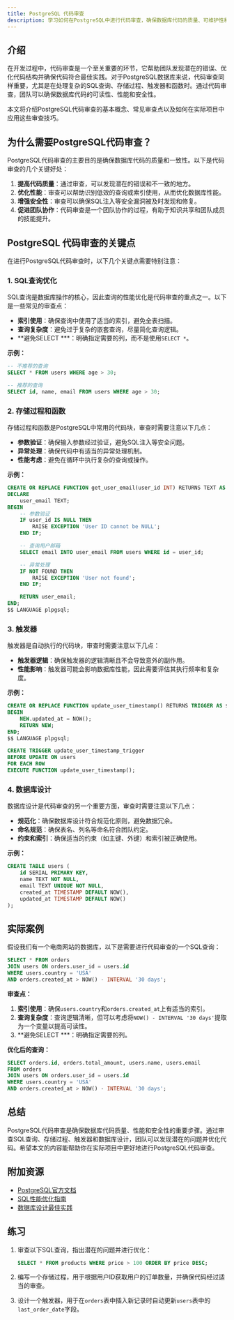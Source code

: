 ```yaml
---
title: PostgreSQL 代码审查
description: 学习如何在PostgreSQL中进行代码审查，确保数据库代码的质量、可维护性和性能优化。
---
```


## 介绍

在开发过程中，代码审查是一个至关重要的环节，它帮助团队发现潜在的错误、优化代码结构并确保代码符合最佳实践。对于PostgreSQL数据库来说，代码审查同样重要，尤其是在处理复杂的SQL查询、存储过程、触发器和函数时。通过代码审查，团队可以确保数据库代码的可读性、性能和安全性。

本文将介绍PostgreSQL代码审查的基本概念、常见审查点以及如何在实际项目中应用这些审查技巧。

## 为什么需要PostgreSQL代码审查？

PostgreSQL代码审查的主要目的是确保数据库代码的质量和一致性。以下是代码审查的几个关键好处：

1. **提高代码质量**：通过审查，可以发现潜在的错误和不一致的地方。
2. **优化性能**：审查可以帮助识别低效的查询或索引使用，从而优化数据库性能。
3. **增强安全性**：审查可以确保SQL注入等安全漏洞被及时发现和修复。
4. **促进团队协作**：代码审查是一个团队协作的过程，有助于知识共享和团队成员的技能提升。

## PostgreSQL 代码审查的关键点

在进行PostgreSQL代码审查时，以下几个关键点需要特别注意：

### 1. SQL查询优化

SQL查询是数据库操作的核心，因此查询的性能优化是代码审查的重点之一。以下是一些常见的审查点：

- **索引使用**：确保查询中使用了适当的索引，避免全表扫描。
- **查询复杂度**：避免过于复杂的嵌套查询，尽量简化查询逻辑。
- **避免SELECT ***：明确指定需要的列，而不是使用`SELECT *`。

**示例：**

```sql
-- 不推荐的查询
SELECT * FROM users WHERE age > 30;

-- 推荐的查询
SELECT id, name, email FROM users WHERE age > 30;
```

### 2. 存储过程和函数

存储过程和函数是PostgreSQL中常用的代码块，审查时需要注意以下几点：

- **参数验证**：确保输入参数经过验证，避免SQL注入等安全问题。
- **异常处理**：确保代码中有适当的异常处理机制。
- **性能考虑**：避免在循环中执行复杂的查询或操作。

**示例：**

```sql
CREATE OR REPLACE FUNCTION get_user_email(user_id INT) RETURNS TEXT AS $$
DECLARE
    user_email TEXT;
BEGIN
    -- 参数验证
    IF user_id IS NULL THEN
        RAISE EXCEPTION 'User ID cannot be NULL';
    END IF;

    -- 查询用户邮箱
    SELECT email INTO user_email FROM users WHERE id = user_id;

    -- 异常处理
    IF NOT FOUND THEN
        RAISE EXCEPTION 'User not found';
    END IF;

    RETURN user_email;
END;
$$ LANGUAGE plpgsql;
```

### 3. 触发器

触发器是自动执行的代码块，审查时需要注意以下几点：

- **触发器逻辑**：确保触发器的逻辑清晰且不会导致意外的副作用。
- **性能影响**：触发器可能会影响数据库性能，因此需要评估其执行频率和复杂度。

**示例：**

```sql
CREATE OR REPLACE FUNCTION update_user_timestamp() RETURNS TRIGGER AS $$
BEGIN
    NEW.updated_at = NOW();
    RETURN NEW;
END;
$$ LANGUAGE plpgsql;

CREATE TRIGGER update_user_timestamp_trigger
BEFORE UPDATE ON users
FOR EACH ROW
EXECUTE FUNCTION update_user_timestamp();
```

### 4. 数据库设计

数据库设计是代码审查的另一个重要方面，审查时需要注意以下几点：

- **规范化**：确保数据库设计符合规范化原则，避免数据冗余。
- **命名规范**：确保表名、列名等命名符合团队约定。
- **约束和索引**：确保适当的约束（如主键、外键）和索引被正确使用。

**示例：**

```sql
CREATE TABLE users (
    id SERIAL PRIMARY KEY,
    name TEXT NOT NULL,
    email TEXT UNIQUE NOT NULL,
    created_at TIMESTAMP DEFAULT NOW(),
    updated_at TIMESTAMP DEFAULT NOW()
);
```

## 实际案例

假设我们有一个电商网站的数据库，以下是需要进行代码审查的一个SQL查询：

```sql
SELECT * FROM orders
JOIN users ON orders.user_id = users.id
WHERE users.country = 'USA'
AND orders.created_at > NOW() - INTERVAL '30 days';
```

**审查点：**

1. **索引使用**：确保`users.country`和`orders.created_at`上有适当的索引。
2. **查询复杂度**：查询逻辑清晰，但可以考虑将`NOW() - INTERVAL '30 days'`提取为一个变量以提高可读性。
3. **避免SELECT ***：明确指定需要的列。

**优化后的查询：**

```sql
SELECT orders.id, orders.total_amount, users.name, users.email
FROM orders
JOIN users ON orders.user_id = users.id
WHERE users.country = 'USA'
AND orders.created_at > NOW() - INTERVAL '30 days';
```

## 总结

PostgreSQL代码审查是确保数据库代码质量、性能和安全性的重要步骤。通过审查SQL查询、存储过程、触发器和数据库设计，团队可以发现潜在的问题并优化代码。希望本文的内容能帮助你在实际项目中更好地进行PostgreSQL代码审查。

## 附加资源

- [PostgreSQL官方文档](https://www.postgresql.org/docs/)
- [SQL性能优化指南](https://use-the-index-luke.com/)
- [数据库设计最佳实践](https://www.vertabelo.com/blog/database-design-best-practices/)

## 练习

1. 审查以下SQL查询，指出潜在的问题并进行优化：
   ```sql
   SELECT * FROM products WHERE price > 100 ORDER BY price DESC;
   ```

2. 编写一个存储过程，用于根据用户ID获取用户的订单数量，并确保代码经过适当的审查。

3. 设计一个触发器，用于在`orders`表中插入新记录时自动更新`users`表中的`last_order_date`字段。
